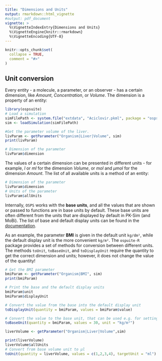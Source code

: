 ---
title: "Dimensions and Units"
output: rmarkdown::html_vignette
#output: pdf_document
vignette: >
  %\VignetteIndexEntry{Dimensions and Units}
  %\VignetteEngine{knitr::rmarkdown}
  %\VignetteEncoding{UTF-8}
---

```{r, include = FALSE}
knitr::opts_chunk$set(
  collapse = TRUE,
  comment = "#>"
)
```

## Unit conversion
Every entity - a molecule, a parameter, or an observer - has a certain dimension, like *Amount*, *Concentration*, or *Volume*. The dimension is a property of an entity:

```{r dimension}
library(ospsuite)
# Load a simulation
simFilePath <- system.file("extdata", "Aciclovir.pkml", package = "ospsuite")
sim <- loadSimulation(simFilePath)

#Get the parameter volume of the liver.
livParam <- getParameter("Organism|Liver|Volume", sim)
print(livParam)

# Dimension of the parameter
livParam$dimension
```

The values of a certain dimension can be presented in different units - for example, *l* or *ml* for the dimension *Volume*, or *mol* and *µmol* for the dimension *Amount*. The list of all available units is a method of an entity:

```{r $allUnits}
# Dimension of the parameter
livParam$dimension
# Units of the parameter
livParam$allUnits
```

Internally, `OSPS` works with the **base units**, and all the values that are shown or passed to functions are in base units by default. 
These base units are often different from the units that are displayed by default in PK-Sim (and MoBi). 
The list of base and default display units can be found in the [documentation](https://docs.open-systems-pharmacology.org/appendix/appendix).

As an example, the parameter **BMI** is given in the default unit `kg/dm²`, while the default display unit is the more convenient `kg/m²`. 
The `ospuite-R` package provides a set of methods for conversion between different units. The methods `toUnit`, `toBaseUnit`, and `toDisplayUnit` require the quantity to get the correct dimension and units; however, it does not change the value of the quantity!

```{r unitConversion}
# Get the BMI parameter
bmiParam <- getParameter("Organism|BMI", sim)
print(bmiParam)

# Print the base and the default display units
bmiParam$unit
bmiParam$displayUnit

# Convert the value from the base into the default display unit
toDisplayUnit(quantity = bmiParam, values = bmiParam$value)

# Convert the value to the base unit, that can be used e.g. for setting new parameter value
toBaseUnit(quantity = bmiParam, values = 30, unit = "kg/m²")

liverVolume <- getParameter("Organism|Liver|Volume",sim)

print(liverVolume)
liverVolume$allUnits
# Convert from base volume unit to µl
toUnit(quantity = liverVolume, values = c(1,2,3,4), targetUnit = "ml")
```

